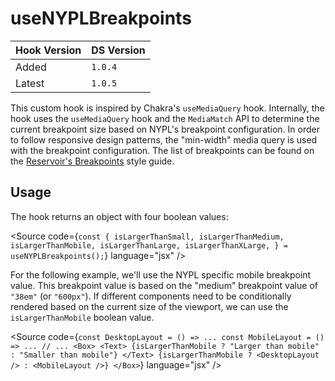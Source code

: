 
<Meta title="Hooks/useNYPLBreakpoints" />

# useNYPLBreakpoints

| Hook Version | DS Version |
| ------------ | ---------- |
| Added        | `1.0.4`    |
| Latest       | `1.0.5`    |

This custom hook is inspired by Chakra's `useMediaQuery` hook. Internally,
the hook uses the `useMediaQuery` hook and the `MediaMatch` API to determine
the current breakpoint size based on NYPL's breakpoint configuration. In order
to follow responsive design patterns, the "min-width" media query is used
with the breakpoint configuration. The list of breakpoints can be found on
the [Reservoir's Breakpoints](https://nypl.github.io/nypl-design-system/reservoir/v1/?path=/story/style-guide-breakpoints--page)
style guide.

## Usage

The hook returns an object with four boolean values:

<Source
  code={`
const {
  isLargerThanSmall,
  isLargerThanMedium,
  isLargerThanMobile,
  isLargerThanLarge,
  isLargerThanXLarge,
} = useNYPLBreakpoints();
`}
  language="jsx"
/>

For the following example, we'll use the NYPL specific mobile breakpoint value.
This breakpoint value is based on the "medium" breakpoint value of `"38em"`
(or `"600px"`). If different components need to be conditionally rendered based
on the current size of the viewport, we can use the `isLargerThanMobile`
boolean value.

<Source
  code={`
const DesktopLayout = () => ...
const MobileLayout = () => ...
// ...
<Box>
  <Text>
    {isLargerThanMobile ? "Larger than mobile" : "Smaller than mobile"}
  </Text>
  {isLargerThanMobile ? <DesktopLayout /> : <MobileLayout />}
</Box>
`}
  language="jsx"
/>
